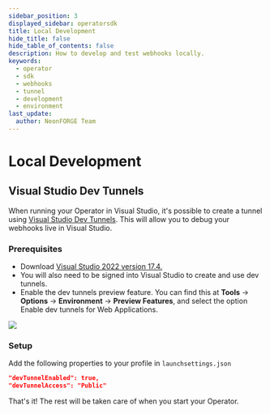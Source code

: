 ```yaml
---
sidebar_position: 3
displayed_sidebar: operatorsdk
title: Local Development
hide_title: false
hide_table_of_contents: false
description: How to develop and test webhooks locally.
keywords:
  - operator
  - sdk
  - webhooks
  - tunnel
  - development
  - environment
last_update:
  author: NeonFORGE Team
---
```



# Local Development

## Visual Studio Dev Tunnels

When running your Operator in Visual Studio, it's possible to create a tunnel
using
[Visual Studio Dev Tunnels](https://devblogs.microsoft.com/visualstudio/dev-tunnels-in-visual-studio-for-asp-net-core-projects/).
This will allow you to debug your webhooks live in Visual Studio.

### Prerequisites

- Download
  [Visual Studio 2022 version 17.4.](https://visualstudio.microsoft.com/vs/)
- You will also need to be signed into Visual Studio to create and use dev
  tunnels.
- Enable the dev tunnels preview feature. You can find this at
  <strong>Tools</strong> -> <strong>Options</strong> ->
  <strong>Environment</strong> -> <strong>Preview Features</strong>, and select
  the option Enable dev tunnels for Web Applications.

![](./assets/enable-dev-tunnels.png)

### Setup

Add the following properties to your profile in `launchsettings.json`

```json
"devTunnelEnabled": true,
"devTunnelAccess": "Public"
```

That's it! The rest will be taken care of when you start your Operator.
